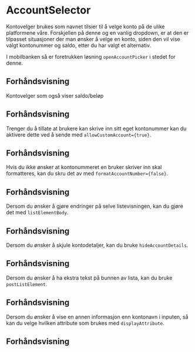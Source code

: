 
<Meta of={AccountSelectorStories} />

# AccountSelector

Kontovelger brukes som navnet tilsier til å velge konto på de ulike platformene våre. Forskjellen på denne og en vanlig dropdown, er at den er tilpasset situasjoner der man ønsker å velge en konto, siden den vil vise valgt kontonummer og saldo, etter du har valgt et alternativ.

I mobilbanken så er foretrukken løsning `openAccountPicker` i stedet for denne.

## Forhåndsvisning

<Canvas of={AccountSelectorStories.Standard} />
<Controls of={AccountSelectorStories.Standard} />

Kontovelger som også viser saldo/beløp

## Forhåndsvisning

<Canvas of={AccountSelectorStories.ShowBalance} />

Trenger du å tillate at brukere kan skrive inn sitt eget kontonummer kan du aktivere dette ved å sende med `allowCustomAccount={true}`.

## Forhåndsvisning

<Canvas of={AccountSelectorStories.AllowCustomAccount} />

Hvis du ikke ønsker at kontonummeret en bruker skriver inn skal formatteres, kan du skru det av med `formatAccountNumber={false}`.

## Forhåndsvisning

<Canvas of={AccountSelectorStories.NoFormatAccount} />

Dersom du ønsker å gjøre endringer på selve listevisningen, kan du gjøre det med `listElementBody`.

## Forhåndsvisning

<Canvas of={AccountSelectorStories.ListElementBody} />

Dersom du ønsker å skjule kontodetaljer, kan du bruke `hideAccountDetails`.

## Forhåndsvisning

<Canvas of={AccountSelectorStories.HideAccountDetails} />

Dersom du ønsker å ha ekstra tekst på bunnen av lista, kan du bruke `postListElement`.

## Forhåndsvisning

<Canvas of={AccountSelectorStories.PostListElement} />

Dersom du ønsker å vise en annen informasjon enn kontonavn i inputen, så kan du velge hvilken attribute som brukes med `displayAttribute`.

## Forhåndsvisning

<Canvas of={AccountSelectorStories.CustomDisplayAttribute} />

